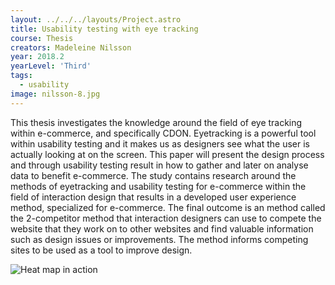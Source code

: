 ---
layout: ../../../layouts/Project.astro
title: Usability testing with eye tracking
course: Thesis
creators: Madeleine Nilsson
year: 2018.2
yearLevel: 'Third'
tags:
  - usability
image: nilsson-8.jpg
---

This thesis investigates the knowledge around the field of eye tracking within e-commerce, and specifically CDON. Eyetracking is a powerful tool within usability testing and it makes us as designers see what the user is actually looking at on the screen. This paper will present the design process and through usability testing result in how to gather and later on analyse data to benefit e-commerce. The study contains research around the methods of eyetracking and usability testing for e-commerce within the field of interaction design that results in a developed user experience method, specialized for e-commerce. The final outcome is an method called the 2-competitor method that interaction designers can use to compete the website that they work on to other websites and find valuable information such as design issues or improvements. The method informs competing sites to be used as a tool to improve design.

![Heat map in action](nilsson-8.jpg 'Heat map in action')
